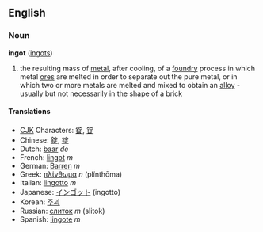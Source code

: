 ==English==
===Noun===
'''ingot''' ([[ingots]])

# the resulting mass of [[metal]], after cooling, of a [[foundry]] process in which metal [[ore]]s are melted in order to separate out the pure metal, or in which two or more metals are melted and mixed to obtain an [[alloy]] - usually but not necessarily in the shape of a brick

====Translations====
*[[CJK]] Characters: [[錠]], [[锭]]
*Chinese: [[錠]], [[锭]]
*Dutch: [[baar]] ''de''
*French: [[lingot]] ''m''
*German: [[Barren]] ''m''
*Greek: [[πλίνθωμα]] ''n'' (plínthōma)
*Italian: [[lingotto]] ''m''
*Japanese: [[インゴット]] (ingotto)
*Korean: [[주괴]]
*Russian: [[слиток]] ''m'' (slitok)
*Spanish: [[lingote]] ''m''